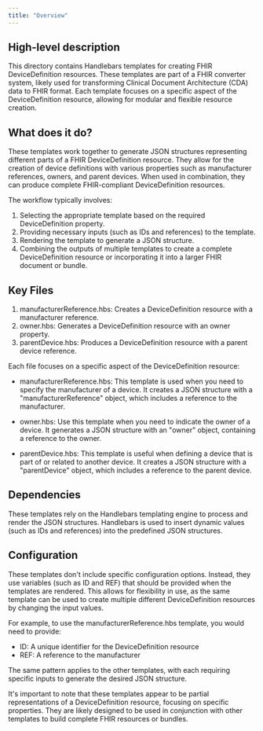 ```yaml
---
title: "Overview"
---
```


## High-level description
This directory contains Handlebars templates for creating FHIR DeviceDefinition resources. These templates are part of a FHIR converter system, likely used for transforming Clinical Document Architecture (CDA) data to FHIR format. Each template focuses on a specific aspect of the DeviceDefinition resource, allowing for modular and flexible resource creation.

## What does it do?
These templates work together to generate JSON structures representing different parts of a FHIR DeviceDefinition resource. They allow for the creation of device definitions with various properties such as manufacturer references, owners, and parent devices. When used in combination, they can produce complete FHIR-compliant DeviceDefinition resources.

The workflow typically involves:
1. Selecting the appropriate template based on the required DeviceDefinition property.
2. Providing necessary inputs (such as IDs and references) to the template.
3. Rendering the template to generate a JSON structure.
4. Combining the outputs of multiple templates to create a complete DeviceDefinition resource or incorporating it into a larger FHIR document or bundle.

## Key Files
1. manufacturerReference.hbs: Creates a DeviceDefinition resource with a manufacturer reference.
2. owner.hbs: Generates a DeviceDefinition resource with an owner property.
3. parentDevice.hbs: Produces a DeviceDefinition resource with a parent device reference.

Each file focuses on a specific aspect of the DeviceDefinition resource:

- manufacturerReference.hbs: This template is used when you need to specify the manufacturer of a device. It creates a JSON structure with a "manufacturerReference" object, which includes a reference to the manufacturer.

- owner.hbs: Use this template when you need to indicate the owner of a device. It generates a JSON structure with an "owner" object, containing a reference to the owner.

- parentDevice.hbs: This template is useful when defining a device that is part of or related to another device. It creates a JSON structure with a "parentDevice" object, which includes a reference to the parent device.

## Dependencies
These templates rely on the Handlebars templating engine to process and render the JSON structures. Handlebars is used to insert dynamic values (such as IDs and references) into the predefined JSON structures.

## Configuration
These templates don't include specific configuration options. Instead, they use variables (such as ID and REF) that should be provided when the templates are rendered. This allows for flexibility in use, as the same template can be used to create multiple different DeviceDefinition resources by changing the input values.

For example, to use the manufacturerReference.hbs template, you would need to provide:
- ID: A unique identifier for the DeviceDefinition resource
- REF: A reference to the manufacturer

The same pattern applies to the other templates, with each requiring specific inputs to generate the desired JSON structure.

It's important to note that these templates appear to be partial representations of a DeviceDefinition resource, focusing on specific properties. They are likely designed to be used in conjunction with other templates to build complete FHIR resources or bundles.